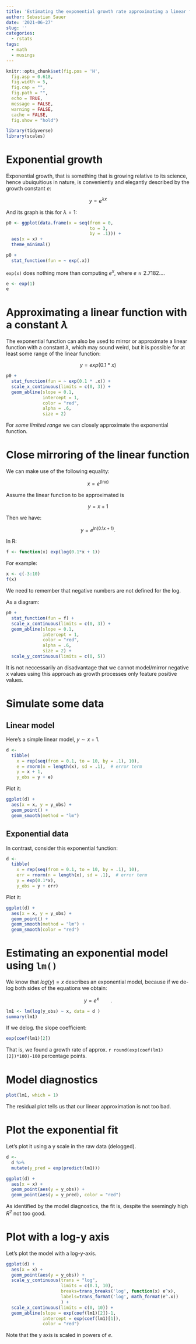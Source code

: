 ```yaml
---
title: 'Estimating the exponential growth rate approximating a linear function'
author: Sebastian Sauer
date: '2021-06-27'
slug: ''
categories:
  - rstats
tags:
  - math
  - musings
---
```



```r
knitr::opts_chunk$set(fig.pos = 'H',
  fig.asp = 0.618,
  fig.width = 5,
  fig.cap = "", 
  fig.path = "",
  echo = TRUE,
  message = FALSE,
  warning = FALSE,
  cache = FALSE,
  fig.show = "hold")
```


```r
library(tidyverse)
library(scales)
```



# Exponential growth


Exponential growth, that is something that is growing relative to its science, hence ubuiquitious in nature, is conveniently and elegantly described by the growth constant $e$:

$$y = e^{\lambda x}$$


And its graph is this for $\lambda=1$:



```r
p0 <- ggplot(data.frame(x = seq(from = 0, 
                                to = 3,
                                by = .1))) +
  aes(x = x) +
  theme_minimal()

p0 +
  stat_function(fun = ~ exp(.x))
```


`exp(x)` does nothing more than computing $e^x$, where $e \approx 2.7182...$.


```r
e <- exp(1)
e
```



# Approximating a linear function with a constant $\lambda$


The exponential function can also be used to mirror or approximate a linear function with a constant $\lambda$, which may sound weird, but it is possible for at least some range of the linear function:

$$y = exp(0.1 * x)$$


```r
p0 +
  stat_function(fun = ~ exp(0.1 * .x)) +
  scale_x_continuous(limits = c(0, 3)) +
  geom_abline(slope = 0.1,
              intercept = 1,
              color = "red",
              alpha = .6,
              size = 2)
```


For *some limited range*  we can closely approximate the exponential function.



# Close mirroring of the linear function


We can make use of the following equality:

$$x = e^{(\text{ln} x)}$$


Assume the linear function to be approximated is

$$y = x + 1$$

Then we have:

$$y = e^{\text{ln}(0.1x + 1)}.$$

In R:


```r
f <- function(x) exp(log(0.1*x + 1))
```

For example:

```r
x <- c(-3:10)
f(x)
```

We need to remember that negative numbers are not defined for the log.

As a diagram:


```r
p0 +
  stat_function(fun = f) +
  scale_x_continuous(limits = c(0, 3)) +
  geom_abline(slope = 0.1,
              intercept = 1,
              color = "red",
              alpha = .6,
              size = 2) +
  scale_y_continuous(limits = c(0, 5))
```


It is not neccessarily an disadvantage that we cannot model/mirror negative x values using this approach as growth processes only feature positive values.


# Simulate some data

## Linear model

Here's a simple linear model, $y \sim x+1$.

```r
d <- 
  tibble(
    x = rep(seq(from = 0.1, to = 10, by = .1), 10),
    e = rnorm(n = length(x), sd = .1),  # error term
    y = x + 1,
    y_obs = y + e)
```


Plot it:


```r
ggplot(d) +
  aes(x = x, y = y_obs) +  
  geom_point() +
  geom_smooth(method = "lm")
```

## Exponential data


In contrast, consider this exponential function:


```r
d <- 
  tibble(
    x = rep(seq(from = 0.1, to = 10, by = .1), 10),
    err = rnorm(n = length(x), sd = .1),  # error term
    y = exp(0.1*x),
    y_obs = y + err)
```

Plot it:

```r
ggplot(d) +
  aes(x = x, y = y_obs) +  
  geom_point() +
  geom_smooth(method = "lm") +
  geom_smooth(color = "red")
```




# Estimating an exponential model using `lm()`


We know that $log(y) = x$ describes an exponential model, because if we de-log both sides of the equations we obtain:

$$y = e^x \qquad.$$


```r
lm1 <- lm(log(y_obs) ~ x, data = d )
summary(lm1)
```


If we delog. the slope coefficient:

```r
exp(coef(lm1)[2])
```


That is, we found a growth rate of approx. `r round(exp(coef(lm1)[2])*100)-100` percentage points.


# Model diagnostics

```r
plot(lm1, which = 1)
```

The residual plot tells us that our linear approximation is not too bad.


# Plot the exponential fit

Let's plot it using a y scale in the raw data (delogged). 


```r
d <-
  d %>%
  mutate(y_pred = exp(predict(lm1)))
```



```r
ggplot(d) +
  aes(x = x) +  
  geom_point(aes(y = y_obs)) +
  geom_point(aes(y = y_pred), color = "red")
```


As identified by the model diagnostics, the fit is, despite the seemingly high $R^2$ not too good.

# Plot with a log-y axis

Let's plot the model with a log-y-axis.


```r
ggplot(d) +
  aes(x = x) +
  geom_point(aes(y = y_obs)) +
  scale_y_continuous(trans = "log", 
                     limits = c(0.1, 10),
                     breaks=trans_breaks('log', function(x) e^x),
                     labels=trans_format('log', math_format(e^.x))
                     ) +
  scale_x_continuous(limits = c(0, 10)) +
  geom_abline(slope = exp(coef(lm1)[2])-1, 
              intercept = exp(coef(lm1)[1]),
              color = "red")
```


Note that the y axis is scaled in powers of $e$.



